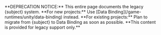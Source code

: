 <Warning>
  **DEPRECATION NOTICE:** This entire page documents the legacy {subject} system.
  **For new projects:** Use [Data Binding](/game-runtimes/unity/data-binding) instead.
  **For existing projects:** Plan to migrate from {subject} to Data Binding as soon
  as possible. **This content is provided for legacy support only.**
</Warning>


